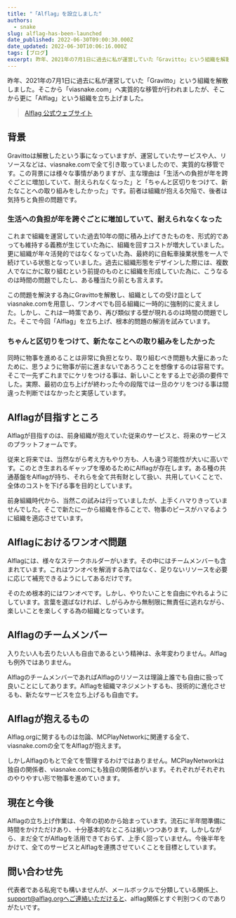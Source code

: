 ```yaml
---
title: "「Alflag」を設立しました"
authors:
  - snake
slug: alflag-has-been-launched
date_published: 2022-06-30T09:00:30.000Z
date_updated: 2022-06-30T10:06:16.000Z
tags: [ブログ]
excerpt: 昨年、2021年の7月1日に過去に私が運営していた「Gravitto」という組織を解散しました。そこから「viasnake.com」へ実質的な移管が行われましたが、そこから更に「Alflag」という組織を立ち上げました。
---
```


昨年、2021年の7月1日に過去に私が運営していた「Gravitto」という組織を解散しました。そこから「viasnake.com」へ実質的な移管が行われましたが、そこから更に「Alflag」という組織を立ち上げました。

> [Alflag 公式ウェブサイト](https://www.alflag.org/)

## 背景

Gravittoは解散したという事になっていますが、運営していたサービスや人、リソースなどは、viasnake.comで全て引き取っていましたので、実質的な移管です。この背景には様々な事情がありますが、主な理由は「生活への負担が年を跨ぐごとに増加していて、耐えられなくなった」と「ちゃんと区切りをつけて、新たなことへの取り組みをしたかった」です。前者は組織が抱える欠陥で、後者は気持ちと負担の問題です。

### 生活への負担が年を跨ぐごとに増加していて、耐えられなくなった

これまで組織を運営していた過去10年の間に積み上げてきたものを、形式的であっても維持する義務が生じていた為に、組織を回すコストが増大していました。更に組織が年々活発的ではなくなっていた為、最終的に自転車操業状態を一人で続けている状態となっていました。過去に組織形態をデザインした際には、複数人でなにかに取り組むという前提のものとに組織を形成していた為に、こうなるのは時間の問題でしたし、ある種当たり前とも言えます。

この問題を解決する為にGravittoを解散し、組織としての受け皿としてviasnake.comを用意し、ワンオペでも回る組織に一時的に強制的に変えました。しかし、これは一時策であり、再び類似する壁が現れるのは時間の問題でした。そこで今回「Alflag」を立ち上げ、根本的問題の解消を試みています。

### ちゃんと区切りをつけて、新たなことへの取り組みをしたかった

同時に物事を進めることは非常に負担となり、取り組むべき問題も大量にあったために、思うように物事が前に進まないであろうことを想像するのは容易です。そこで一先ずこれまでにケリをつける事は、新しいことをする上で必須の要件でした。実際、最初の立ち上げが終わった今の段階では一旦のケリをつける事は間違った判断ではなかったと実感しています。

## Alflagが目指すところ

Alflagが目指すのは、前身組織が抱えていた従来のサービスと、将来のサービスのプラットフォームです。

従来と将来では、当然ながら考え方もやり方も、人も違う可能性が大いに高いです。このとき生まれるギャップを埋めるためにAlflagが存在します。ある種の共通基盤をAlflagが持ち、それらを全て共有財として扱い、共用していくことで、全体のコストを下げる事を目的としています。

前身組織時代から、当然この試みは行っていましたが、上手くハマりきっていませんでした。そこで新たに一から組織を作ることで、物事のピースがハマるように組織を適応させています。

## Alflagにおけるワンオペ問題

Alflagには、様々なステークホルダーがいます。その中にはチームメンバーも含まれています。これはワンオペを解消する為ではなく、足りないリソースを必要に応じて補充できるようにしてあるだけです。

そのため根本的にはワンオペです。しかし、やりたいことを自由にやれるようにしています。言葉を選ばなければ、しがらみから無制限に無責任に逃れながら、楽しいことを楽しくする為の組織となっています。

## Alflagのチームメンバー

入りたい人も去りたい人も自由であるという精神は、永年変わりません。Alflagも例外ではありません。

AlflagのチームメンバーであればAlflagのリソースは理論上誰でも自由に扱って良いことにしてあります。Alflagを組織マネジメントするも、技術的に進化させるも、新たなサービスを立ち上げるも自由です。

## Alflagが抱えるもの

Alflag.orgに関するものは勿論、MCPlayNetworkに関連する全て、viasnake.comの全てをAlflagが抱えます。

しかしAlflagのもとで全てを管理するわけではありません。MCPlayNetworkは独自の関係者、viasnake.comにも独自の関係者がいます。それぞれがそれぞれのやりやすい形で物事を進めていきます。

## 現在と今後

Alflagの立ち上げ作業は、今年の初めから始まっています。流石に半年間準備に時間をかけただけあり、十分基本的なところは揃いつつあります。しかしながら、まだ全てがAlflagを活用できておらず、上手く回っていません。今後半年をかけて、全てのサービスとAlflagを連携させていくことを目標としています。

## 問い合わせ先

代表者である私宛でも構いませんが、メールボックルで分類している関係上、support@alflag.orgへご連絡いただけると、alflag関係とすぐ判別つくのでありがたいです。
